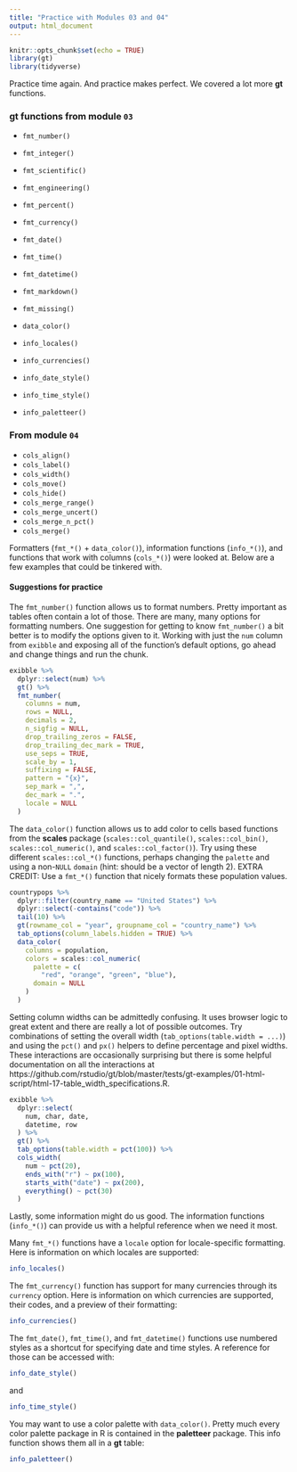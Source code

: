 ```yaml
---
title: "Practice with Modules 03 and 04"
output: html_document
---
```


```r
knitr::opts_chunk$set(echo = TRUE)
library(gt)
library(tidyverse)
```

Practice time again. And practice makes perfect. We covered a lot more **gt** functions.

### **gt** functions from module `03`

- `fmt_number()`
- `fmt_integer()`
- `fmt_scientific()`
- `fmt_engineering()`
- `fmt_percent()`
- `fmt_currency()`
- `fmt_date()`
- `fmt_time()`
- `fmt_datetime()`
- `fmt_markdown()`
- `fmt_missing()`
- `data_color()`

- `info_locales()`
- `info_currencies()`
- `info_date_style()`
- `info_time_style()`
- `info_paletteer()`

### From module `04`

- `cols_align()`
- `cols_label()`
- `cols_width()`
- `cols_move()`
- `cols_hide()`
- `cols_merge_range()`
- `cols_merge_uncert()`
- `cols_merge_n_pct()`
- `cols_merge()`

Formatters (`fmt_*()` + `data_color()`), information functions (`info_*()`), and functions that work with columns (`cols_*()`) were looked at. Below are a few examples that could be tinkered with.

#### Suggestions for practice

The `fmt_number()` function allows us to format numbers. Pretty important as tables often contain a lot of those. There are many, many options for formatting numbers. One suggestion for getting to know `fmt_number()` a bit better is to modify the options given to it. Working with just the `num` column from `exibble` and exposing all of the function's default options, go ahead and change things and run the chunk. 

```r
exibble %>%
  dplyr::select(num) %>%
  gt() %>%
  fmt_number(
    columns = num,
    rows = NULL,
    decimals = 2,
    n_sigfig = NULL,
    drop_trailing_zeros = FALSE,
    drop_trailing_dec_mark = TRUE,
    use_seps = TRUE,
    scale_by = 1,
    suffixing = FALSE,
    pattern = "{x}",
    sep_mark = ",",
    dec_mark = ".",
    locale = NULL
  )
```


The `data_color()` function allows us to add color to cells based functions from the **scales** package (`scales::col_quantile()`, `scales::col_bin()`, `scales::col_numeric()`, and `scales::col_factor()`). Try using these different `scales::col_*()` functions, perhaps changing the `palette` and using a non-`NULL` `domain` (hint: should be a vector of length 2). EXTRA CREDIT: Use a `fmt_*()` function that nicely formats these population values.

```r
countrypops %>%
  dplyr::filter(country_name == "United States") %>%
  dplyr::select(-contains("code")) %>%
  tail(10) %>%
  gt(rowname_col = "year", groupname_col = "country_name") %>%
  tab_options(column_labels.hidden = TRUE) %>%
  data_color(
    columns = population,
    colors = scales::col_numeric(
      palette = c(
        "red", "orange", "green", "blue"),
      domain = NULL
    )
  )
```


Setting column widths can be admittedly confusing. It uses browser logic to great extent and there are really a lot of possible outcomes. Try combinations of setting the overall width (`tab_options(table.width = ...)`) and using the `pct()` and `px()` helpers to define percentage and pixel widths. These interactions are occasionally surprising but there is some helpful documentation on all the interactions at https://github.com/rstudio/gt/blob/master/tests/gt-examples/01-html-script/html-17-table_width_specifications.R.

```r
exibble %>%
  dplyr::select(
    num, char, date,
    datetime, row
  ) %>%
  gt() %>%
  tab_options(table.width = pct(100)) %>%
  cols_width(
    num ~ pct(20),
    ends_with("r") ~ px(100),
    starts_with("date") ~ px(200),
    everything() ~ pct(30)
  )
```


Lastly, some information might do us good. The information functions (`info_*()`) can provide us with a helpful reference when we need it most.

Many `fmt_*()` functions have a `locale` option for locale-specific formatting. Here is information on which locales are supported:

```r
info_locales()
```

The `fmt_currency()` function has support for many currencies through its `currency` option. Here is information on which currencies are supported, their codes, and a preview of their formatting:

```r
info_currencies()
```

The `fmt_date()`, `fmt_time()`, and `fmt_datetime()` functions use numbered styles as a shortcut for specifying date and time styles. A reference for those can be accessed with:

```r
info_date_style()
```

and

```r
info_time_style()
```

You may want to use a color palette with `data_color()`. Pretty much every color palette package in R is contained in the **paletteer** package. This info function shows them all in a **gt** table:

```r
info_paletteer()
```

